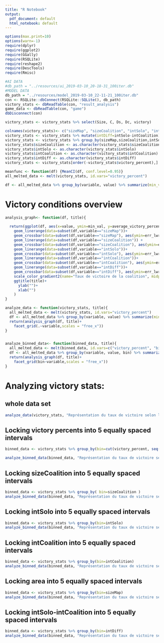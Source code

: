 ```yaml
---
title: "R Notebook"
output:
  pdf_document: default
  html_notebook: default
---
```



```r
options(max.print=10)
options(warn=-1)
require(dplyr)
require(ggplot2)
require(GGally)
require(RSQLite)
require(reshape2)
require(DescTools)
require(Rmisc)

#AI DATA
#db_path = "../resources/ai_2019-03-10_20-18-31_100iter.db"
#MODEL DATA 
db_path = "../resources/model_2019-03-10_22-11-21_100iter.db"
con <- RSQLite::dbConnect(RSQLite::SQLite(), db_path)
victory_stats <- dbReadTable(con, "result_analysis")
game_data <- dbReadTable(con, "game")
dbDisconnect(con)

victory_stats <- victory_stats %>% select(Size, C, Ds, Dc, victory)

```

```r
colnames(victory_stats)<- c("sizeMap", "sizeCoalition", "intSolo", "intCoalition", "victory")
victory_stats <- victory_stats %>% mutate(intDiff=intSolo-intCoalition)
victory_stats <- victory_stats %>% group_by(sizeMap,sizeCoalition,intSolo,intCoalition,intDiff) %>% summarize(victory_percent=sum(victory=="True")/n())  %>% ungroup() 
victory_stats$sizeCoalition <- as.character(victory_stats$sizeCoalition)
victory_stats$intSolo <- as.character(victory_stats$intSolo)
victory_stats$intCoalition <- as.character(victory_stats$intCoalition)
victory_stats$intDiff <- as.character(victory_stats$intDiff)
victory_stats <- victory_stats[order(-victory_stats$victory_percent),]
```

```r
meanfunc <- function(df) {MeanCI(df, conf.level=0.95)}
all_melted_data <- melt(victory_stats, id.vars="victory_percent")

df <- all_melted_data %>% group_by(variable, value) %>% summarize(min_val= min(victory_percent), max_val=max(victory_percent), average_victory_percentage=meanfunc(victory_percent)[1], err_lwr=meanfunc(victory_percent)[2], err_upr=meanfunc(victory_percent)[3])
```
# Victory conditions overview
```r
analysis_graph<- function(df, title){
  
  return(ggplot(df, aes(x=value, ymin=min_val, y=average_victory_percentage, ymax=max_val, color=average_victory_percentage))+
    geom_linerange(data=subset(df,variable=="sizeMap"))+
    geom_crossbar(data=subset(df,variable=="sizeMap"), aes(ymin=err_lwr, ymax=err_upr))+
    geom_linerange(data=subset(df,variable=="sizeCoalition")) +
    geom_crossbar(data=subset(df,variable=="sizeCoalition"), aes(ymin=err_lwr, ymax=err_upr))+
    geom_linerange(data=subset(df,variable=="intSolo"))+
    geom_crossbar(data=subset(df,variable=="intSolo"), aes(ymin=err_lwr, ymax=err_upr))+
    geom_linerange(data=subset(df,variable=="intCoalition"))+
    geom_crossbar(data=subset(df,variable=="intCoalition"), aes(ymin=err_lwr, ymax=err_upr))+
    geom_linerange(data=subset(df,variable=="intDiff"))+
    geom_crossbar(data=subset(df,variable=="intDiff"), aes(ymin=err_lwr, ymax=err_upr))+
    scale_color_gradient2(name="Taux de victoire de la coalition", midpoint=0.5, mid="gray70", high="dodgerblue", low="firebrick2")+
    ggtitle(title)+
      ylab("")+
      xlab("")
    )
}

analyze_data <- function(victory_stats, title){
  all_melted_data <- melt(victory_stats, id.vars="victory_percent")
  df <- all_melted_data %>% group_by(variable, value) %>% summarize(min_val= min(victory_percent), max_val=max(victory_percent), average_victory_percentage=meanfunc(victory_percent)[1], err_lwr=meanfunc(victory_percent)[2], err_upr=meanfunc(victory_percent)[3])
  return(analysis_graph(df, title)+
    facet_grid(.~variable,scales = "free_x"))
}


analyze_binned_data<- function(binned_data, title){
  all_melted_data <- melt(binned_data, id.vars=c("victory_percent", "bin"))
  df <- all_melted_data %>% group_by(variable, value, bin) %>% summarize(min_val= min(victory_percent), max_val=max(victory_percent), average_victory_percentage=meanfunc(victory_percent)[1], err_lwr=meanfunc(victory_percent)[2], err_upr=meanfunc(victory_percent)[3])
  return(analysis_graph(df, title)+
    facet_grid(bin~variable,scales = "free_x"))
}

```

# Analyzing victory stats:

## whole data set

```r
analyze_data(victory_stats, "Représentation du taux de victoire selon l'ensemble des paramètres")
```

## Locking victory percents into 5 equally spaced intervals

```r
binned_data <- victory_stats %>% group_by(bin=cut(victory_percent, seq(min(victory_percent), max(victory_percent), by = (max(victory_percent)-min(victory_percent))/4), include.lowest=T))

analyze_binned_data(binned_data, "Représentation du taux de victoire selon le taux de victoire")
```




## Locking sizeCoalition into 5 equally spaced intervals

```r
binned_data <- victory_stats %>% group_by( bin=sizeCoalition )
analyze_binned_data(binned_data, "Représentation du taux de victoire selon la taille de la coalition")
```


## Locking intSolo into 5 equally spaced intervals

```r
binned_data <- victory_stats %>% group_by(bin=intSolo)
analyze_binned_data(binned_data, "Représentation du taux de victoire selon l'intelligence du joueur solo")
```


## Locking intCoalition into 5 equally spaced intervals

```r
binned_data <- victory_stats %>% group_by(bin=intCoalition)
analyze_binned_data(binned_data, "Représentation du taux de victoire selon l'intelligence de la coalition")
```

## Locking area into 5 equally spaced intervals

```r
binned_data <- victory_stats %>% group_by(bin=sizeMap)
analyze_binned_data(binned_data, "Représentation du taux de victoire selon la taille de carte")
```

## Locking intSolo-intCoalition into 5 equally spaced intervals

```r
binned_data <- victory_stats %>% group_by(bin=intDiff)
analyze_binned_data(binned_data, "Représentation du taux de victoire selon l'écart d'intelligence")
```